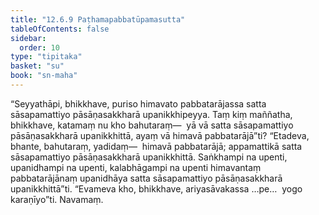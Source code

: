 ```yaml
---
title: "12.6.9 Paṭhamapabbatūpamasutta"
tableOfContents: false
sidebar:
  order: 10
type: "tipitaka"
basket: "su"
book: "sn-maha"
---
```



<DynamicBreadcrumb />

<Division number="1129" book="sn-maha" bookNo="14" page="403">

<Paragraph number="2425" book="sn-maha">
“Seyyathāpi, bhikkhave, puriso himavato pabbatarājassa satta sāsapamattiyo pāsāṇasakkharā upanikkhipeyya. Taṃ kiṃ maññatha, bhikkhave, katamaṃ nu kho bahutaraṃ—  yā vā satta sāsapamattiyo pāsāṇasakkharā upanikkhittā, ayaṃ vā himavā pabbatarājā”ti? “Etadeva, bhante, bahutaraṃ, yadidaṃ—  himavā pabbatarājā; appamattikā satta sāsapamattiyo pāsāṇasakkharā upanikkhittā. Saṅkhampi na upenti, upanidhampi na upenti, kalabhāgampi na upenti himavantaṃ pabbatarājānaṃ upanidhāya satta sāsapamattiyo pāsāṇasakkharā upanikkhittā”ti. “Evameva kho, bhikkhave, ariyasāvakassa …pe…  yogo karaṇīyo”ti.

</Paragraph>
</Division>

<Paragraph number="2426" type="center" book="sn-maha">
Navamaṃ.
</Paragraph>